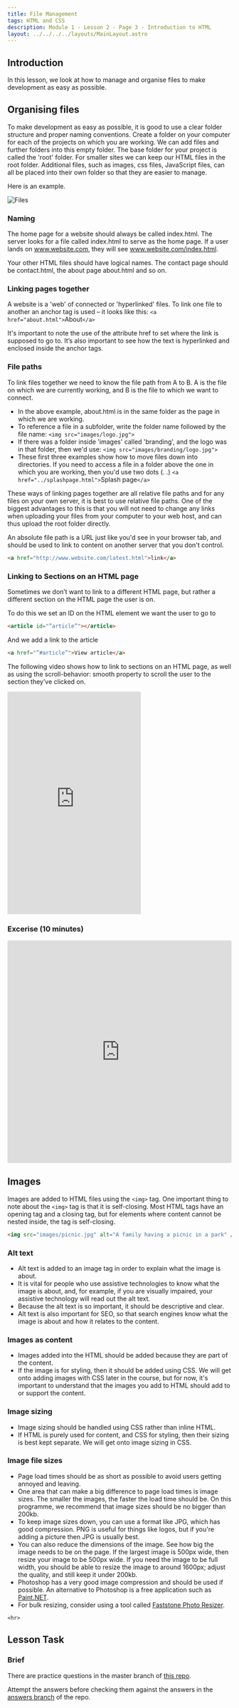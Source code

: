 ```yaml
---
title: File Management
tags: HTML and CSS
description: Module 1 - Lesson 2 - Page 3 - Introduction to HTML
layout: ../../../../layouts/MainLayout.astro
---
```


## Introduction

In this lesson, we look at how to manage and organise files to make development as easy as possible.

## Organising files

To make development as easy as possible, it is good to use a clear folder structure and proper naming conventions. Create a folder on your computer for each of the projects on which you are working. We can add files and further folders into this empty folder. The base folder for your project is called the 'root' folder. For smaller sites we can keep our HTML files in the root folder. Additional files, such as images, css files, JavaScript files, can all be placed into their own folder so that they are easier to manage.

Here is an example.

![Files](/images/htmlcss/1-2-1.png)

### Naming

The home page for a website should always be called index.html. The server looks for a file called index.html to serve as the home page. If a user lands on www.website.com, they will see www.website.com/index.html.

Your other HTML files should have logical names. The contact page should be contact.html, the about page about.html and so on.

### Linking pages together

A website is a 'web' of connected or 'hyperlinked' files. To link one file to another an anchor tag is used – it looks like this: `<a href="about.html">`About`</a>`

It's important to note the use of the attribute href to set where the link is supposed to go to. It’s also important to see how the text is hyperlinked and enclosed inside the anchor tags.

### File paths

To link files together we need to know the file path from A to B. A is the file on which we are currently working, and B is the file to which we want to connect.

- In the above example, about.html is in the same folder as the page in which we are working.
- To reference a file in a subfolder, write the folder name followed by the file name: `<img src="images/logo.jpg">`
- If there was a folder inside 'images' called 'branding', and the logo was in that folder, then we'd use: `<img src="images/branding/logo.jpg">`
- These first three examples show how to move files down into directories. If you need to access a file in a folder above the one in which you are working, then you'd use two dots (. .) `<a href="../splashpage.html">`Splash page`</a>`

These ways of linking pages together are all relative file paths and for any files on your own server, it is best to use relative file paths. One of the biggest advantages to this is that you will not need to change any links when uploading your files from your computer to your web host, and can thus upload the root folder directly.

An absolute file path is a URL just like you'd see in your browser tab, and should be used to link to content on another server that you don't control.

```html
<a href="http://www.website.com/latest.html">link</a>
```

### Linking to Sections on an HTML page

Sometimes we don’t want to link to a different HTML page, but rather a different section on the HTML page the user is on.

To do this we set an ID on the HTML element we want the user to go to

```html
<article id="”article”"></article>
```

And we add a link to the article

```html
<a href="”#article”">View article</a>
```

The following video shows how to link to sections on an HTML page, as well as using the scroll-behavior: smooth property to scroll the user to the section they’ve clicked on.

<iframe
  src="https://player.vimeo.com/video/545883051?h=950823fe6a&amp;badge=0&amp;autopause=0&amp;player_id=0&amp;app_id=58479"
  height="500"
  frameborder="0"
  allow="autoplay; fullscreen; picture-in-picture"
  allowfullscreen
  title="Linking to IDs from anchor tags"
></iframe>

### Excerise (10 minutes)

<iframe
  src="https://codesandbox.io/embed/htmlcss-m1-l2-file-management-x1-8q8pey?fontsize=14&hidenavigation=1&theme=dark"
  style="width:100%; height:500px; border:0; border-radius: 4px; overflow:hidden;"
  title="htmlcss-m1-l2-File Management-x1"
  allow="accelerometer; ambient-light-sensor; camera; encrypted-media; geolocation; gyroscope; hid; microphone; midi; payment; usb; vr; xr-spatial-tracking"
  sandbox="allow-forms allow-modals allow-popups allow-presentation allow-same-origin allow-scripts"
></iframe>

## Images

Images are added to HTML files using the `<img>` tag. One important thing to note about the `<img>` tag is that it is self-closing. Most HTML tags have an opening tag and a closing tag, but for elements where content cannot be nested inside, the tag is self-closing.

```html
<img src="images/picnic.jpg" alt="A family having a picnic in a park" />
```

### Alt text

- Alt text is added to an image tag in order to explain what the image is about.
- It is vital for people who use assistive technologies to know what the image is about, and, for example, if you are visually impaired, your assistive technology will read out the alt text.
- Because the alt text is so important, it should be descriptive and clear.
- Alt text is also important for SEO, so that search engines know what the image is about and how it relates to the content.

### Images as content

- Images added into the HTML should be added because they are part of the content.
- If the image is for styling, then it should be added using CSS. We will get onto adding images with CSS later in the course, but for now, it's important to understand that the images you add to HTML should add to or support the content.

### Image sizing

- Image sizing should be handled using CSS rather than inline HTML.
- If HTML is purely used for content, and CSS for styling, then their sizing is best kept separate. We will get onto image sizing in CSS.

### Image file sizes

- Page load times should be as short as possible to avoid users getting annoyed and leaving.
- One area that can make a big difference to page load times is image sizes. The smaller the images, the faster the load time should be. On this programme, we recommend that image sizes should be no bigger than 200kb.
- To keep image sizes down, you can use a format like JPG, which has good compression. PNG is useful for things like logos, but if you're adding a picture then JPG is usually best.
- You can also reduce the dimensions of the image. See how big the image needs to be on the page. If the largest image is 500px wide, then resize your image to be 500px wide. If you need the image to be full width, you should be able to resize the image to around 1600px; adjust the quality, and still keep it under 200kb.
- Photoshop has a very good image compression and should be used if possible. An alternative to Photoshop is a free application such as [Paint.NET](https://www.getpaint.net/).
- For bulk resizing, consider using a tool called [Faststone Photo Resizer](https://www.faststone.org/FSResizerDetail.htm).

`<hr>`

## Lesson Task

### Brief

There are practice questions in the master branch of [this repo](https://github.com/Noroff-Education/lesson-task-htmlcss-module1-lesson2).

Attempt the answers before checking them against the answers in the [answers branch](https://github.com/Noroff-Education/lesson-task-htmlcss-module1-lesson2/tree/answers) of the repo.
